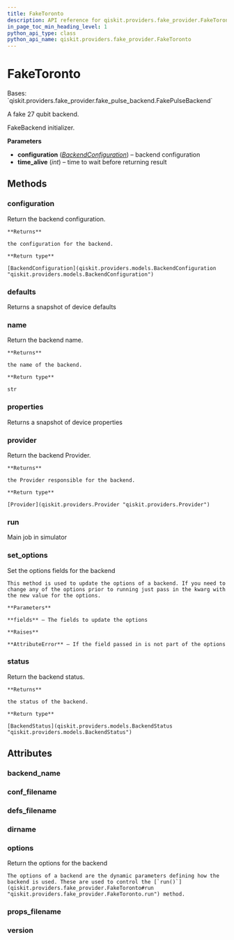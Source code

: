 ```yaml
---
title: FakeToronto
description: API reference for qiskit.providers.fake_provider.FakeToronto
in_page_toc_min_heading_level: 1
python_api_type: class
python_api_name: qiskit.providers.fake_provider.FakeToronto
---
```


# FakeToronto

<Class id="qiskit.providers.fake_provider.FakeToronto" isDedicatedPage={true} github="https://github.com/qiskit/qiskit/tree/stable/0.22/qiskit/providers/fake_provider/backends/toronto/fake_toronto.py" signature="FakeToronto" modifiers="class">
  Bases: `qiskit.providers.fake_provider.fake_pulse_backend.FakePulseBackend`

  A fake 27 qubit backend.

  FakeBackend initializer.

  **Parameters**

  *   **configuration** ([*BackendConfiguration*](qiskit.providers.models.BackendConfiguration "qiskit.providers.models.BackendConfiguration")) – backend configuration
  *   **time\_alive** (*int*) – time to wait before returning result

  ## Methods

  <span id="qiskit-providers-fake-provider-faketoronto-configuration" />

  ### configuration

  <Function id="qiskit.providers.fake_provider.FakeToronto.configuration" signature="FakeToronto.configuration()">
    Return the backend configuration.

    **Returns**

    the configuration for the backend.

    **Return type**

    [BackendConfiguration](qiskit.providers.models.BackendConfiguration "qiskit.providers.models.BackendConfiguration")
  </Function>

  <span id="qiskit-providers-fake-provider-faketoronto-defaults" />

  ### defaults

  <Function id="qiskit.providers.fake_provider.FakeToronto.defaults" signature="FakeToronto.defaults()">
    Returns a snapshot of device defaults
  </Function>

  <span id="qiskit-providers-fake-provider-faketoronto-name" />

  ### name

  <Function id="qiskit.providers.fake_provider.FakeToronto.name" signature="FakeToronto.name()">
    Return the backend name.

    **Returns**

    the name of the backend.

    **Return type**

    str
  </Function>

  <span id="qiskit-providers-fake-provider-faketoronto-properties" />

  ### properties

  <Function id="qiskit.providers.fake_provider.FakeToronto.properties" signature="FakeToronto.properties()">
    Returns a snapshot of device properties
  </Function>

  <span id="qiskit-providers-fake-provider-faketoronto-provider" />

  ### provider

  <Function id="qiskit.providers.fake_provider.FakeToronto.provider" signature="FakeToronto.provider()">
    Return the backend Provider.

    **Returns**

    the Provider responsible for the backend.

    **Return type**

    [Provider](qiskit.providers.Provider "qiskit.providers.Provider")
  </Function>

  <span id="qiskit-providers-fake-provider-faketoronto-run" />

  ### run

  <Function id="qiskit.providers.fake_provider.FakeToronto.run" signature="FakeToronto.run(run_input, **kwargs)">
    Main job in simulator
  </Function>

  <span id="qiskit-providers-fake-provider-faketoronto-set-options" />

  ### set\_options

  <Function id="qiskit.providers.fake_provider.FakeToronto.set_options" signature="FakeToronto.set_options(**fields)">
    Set the options fields for the backend

    This method is used to update the options of a backend. If you need to change any of the options prior to running just pass in the kwarg with the new value for the options.

    **Parameters**

    **fields** – The fields to update the options

    **Raises**

    **AttributeError** – If the field passed in is not part of the options
  </Function>

  <span id="qiskit-providers-fake-provider-faketoronto-status" />

  ### status

  <Function id="qiskit.providers.fake_provider.FakeToronto.status" signature="FakeToronto.status()">
    Return the backend status.

    **Returns**

    the status of the backend.

    **Return type**

    [BackendStatus](qiskit.providers.models.BackendStatus "qiskit.providers.models.BackendStatus")
  </Function>

  ## Attributes

  ### backend\_name

  <Attribute id="qiskit.providers.fake_provider.FakeToronto.backend_name" attributeValue="'fake_toronto'" />

  ### conf\_filename

  <Attribute id="qiskit.providers.fake_provider.FakeToronto.conf_filename" attributeValue="'conf_toronto.json'" />

  ### defs\_filename

  <Attribute id="qiskit.providers.fake_provider.FakeToronto.defs_filename" attributeValue="'defs_toronto.json'" />

  ### dirname

  <Attribute id="qiskit.providers.fake_provider.FakeToronto.dirname" attributeValue="'/home/runner/work/qiskit/qiskit/.tox/docs/lib/python3.8/site-packages/qiskit/providers/fake_provider/backends/toronto'" />

  ### options

  <Attribute id="qiskit.providers.fake_provider.FakeToronto.options">
    Return the options for the backend

    The options of a backend are the dynamic parameters defining how the backend is used. These are used to control the [`run()`](qiskit.providers.fake_provider.FakeToronto#run "qiskit.providers.fake_provider.FakeToronto.run") method.
  </Attribute>

  ### props\_filename

  <Attribute id="qiskit.providers.fake_provider.FakeToronto.props_filename" attributeValue="'props_toronto.json'" />

  ### version

  <Attribute id="qiskit.providers.fake_provider.FakeToronto.version" attributeValue="1" />
</Class>

